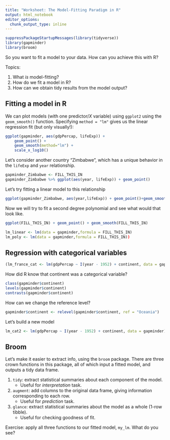```yaml
---
title: "Worksheet: The Model-Fitting Paradigm in R"
output: html_notebook
editor_options: 
  chunk_output_type: inline
---
```


```r
suppressPackageStartupMessages(library(tidyverse))
library(gapminder)
library(broom)
```

So you want to fit a model to your data. How can you achieve this with R?

Topics:

1. What _is_ model-fitting?
2. How do we fit a model in R?
3. How can we obtain tidy results from the model output?





## Fitting a model in R





We can plot models (with one predictor/_X_ variable) using `ggplot2` using the
`geom_smooth()` function. Specifying `method = "lm"` gives us the linear 
regression fit (but only visually!):

```r
ggplot(gapminder, aes(gdpPercap, lifeExp)) +
    geom_point() +
    geom_smooth(method="lm") +
    scale_x_log10()
```

Let's consider another country "Zimbabwe", which has a unique behavior in the 
`lifeExp` and `year` relationship.

```r
gapminder_Zimbabwe <- FILL_THIS_IN
gapminder_Zimbabwe %>% ggplot(aes(year, lifeExp)) + geom_point()
```

Let's try fitting a linear model to this relationship
```r
ggplot(gapminder_Zimbabwe, aes(year,lifeExp)) + geom_point()+geom_smooth(method = "lm", se = F)
```

Now we will try to fit a second degree polynomial and see what would that look like.

```r
ggplot(FILL_THIS_IN) + geom_point() + geom_smooth(FILL_THIS_IN)

```

```r
lm_linear <- lm(data = gapminder,formula = FILL_THIS_IN)
lm_poly <- lm(data = gapminder,formula = FILL_THIS_IN))
```


## Regression with categorical variables

```r
(lm_france_cat <- lm(gdpPercap ~ I(year - 1952) + continent, data = gapminder))

```

How did R know that continent was a categorical variable?
```r
class(gapminder$continent)
levels(gapminder$continent)
contrasts(gapminder$continent)
```

How can we change the reference level?
```r
gapminder$continent <- relevel(gapminder$continent, ref = "Oceania")
```

Let's build a new model
```r
lm_cat2 <- lm(gdpPercap ~ I(year - 1952) + continent, data = gapminder)

```


## Broom

Let's make it easier to extract info, using the `broom` package. There are three crown functions in this package, all of which input a fitted model, and outputs a tidy data frame.

1. `tidy`: extract statistical summaries about each component of the model.
    - Useful for _interpretation_ task.
2. `augment`: add columns to the original data frame, giving information corresponding to each row.
    - Useful for _prediction_ task.
3. `glance`: extract statistical summaries about the model as a whole (1-row tibble).
    - Useful for checking goodness of fit.

Exercise: apply all three functions to our fitted model, `my_lm`. What do you see?

```r

```
